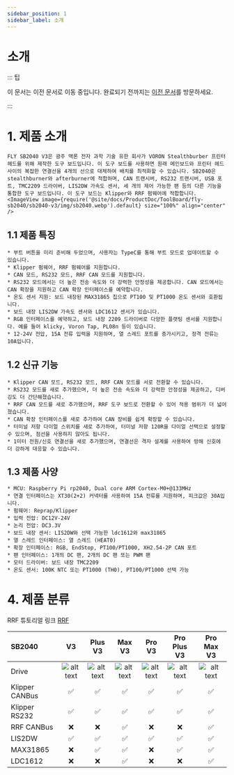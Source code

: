 ```yaml
---
sidebar_position: 1
sidebar_label: 소개
---
```


# 소개

::: 팁

이 문서는 이전 문서로 이동 중입니다. 완료되기 전까지는 [이전 문서](https://mellow.klipper.cn/#/)를 방문하세요.

:::

# 1. 제품 소개

    FLY SB2040 V3은 광주 맥론 전자 과학 기술 유한 회사가 VORON Stealthburber 프린터 헤드를 위해 제작한 도구 보드입니다. 이 도구 보드를 사용하면 원래 메인보드와 프린터 헤드 사이의 복잡한 연결선을 4개의 선으로 대체하여 배치를 최적화할 수 있습니다. SB2040은 stealthburner와 afterburner에 적합하며, CAN 트랜시버, RS232 트랜시버, USB 포트, TMC2209 드라이버, LIS2DW 가속도 센서, 세 개의 제어 가능한 팬 등의 다른 기능을 통합한 도구 보드입니다. 이 도구 보드는 Klipper와 RRF 펌웨어에 적합합니다.
    <ImageView image={require('@site/docs/ProductDoc/ToolBoard/fly-sb2040/sb2040-v3/img/sb2040.webp').default} size="100%" align="center" />


## 1.1 제품 특징

    * 부트 버튼을 미리 준비해 두었으며, 사용자는 TypeC를 통해 부트 모드로 업데이트할 수 있습니다.
    * Klipper 펌웨어, RRF 펌웨어를 지원합니다.
    * CAN 모드, RS232 모드, RRF CAN 모드를 지원합니다.
    * RS232 모드에서는 더 높은 전송 속도와 더 강력한 안정성을 제공합니다. CAN 모드에서는 CAN 확장을 지원하고 CAN 확장 인터페이스를 예약합니다.
    * 온도 센서 지원: 보드 내장된 MAX31865 칩으로 PT100 및 PT1000 온도 센서와 호환됩니다.
    * 보드 내장 LIS2DW 가속도 센서와 LDC1612 센서가 있습니다.
    * RGB 인터페이스를 예약하고, 보드 내장 2209 드라이버로 다양한 플랫팅 센서를 지원합니다. 예를 들어 klicky, Voron Tap, PL08n 등이 있습니다.
    * 12-24V 전압, 15A 전류 입력을 지원하며, 열 스레드 포트를 증가시키고, 정격 전류는 10A입니다.

## 1.2 신규 기능

    * Klipper CAN 모드, RS232 모드, RRF CAN 모드를 서로 전환할 수 있습니다.
    * RS232 모드를 새로 추가했으며, 더 높은 전송 속도와 더 강력한 안정성을 제공하고, 디버깅도 더 간단해졌습니다.
    * RRF CAN 모드를 새로 추가했으며, RRF 도구 보드로 전환할 수 있어 적용 범위가 더 넓어졌습니다.
    * CAN 확장 인터페이스를 새로 추가하여 CAN 장비를 쉽게 확장할 수 있습니다.
    * 터미널 저항 다이얼 스위치를 새로 추가하여, 터미널 저항 120R을 다이얼 선택으로 설정할 수 있으며, 점선을 사용하지 않아도 됩니다.
    * 1미터 전원/신호 연결선을 새로 추가했으며, 연결선은 격자 설계를 사용하여 방해 신호에 더 강하게 대응할 수 있습니다.

## 1.3 제품 사양


    * MCU: Raspberry Pi rp2040, Dual core ARM Cortex-M0+@133MHz
    * 연결 인터페이스는 XT30(2+2) 커넥터를 사용하여 15A 전류를 지원하며, 피크값은 30A입니다.
    * 펌웨어: Reprap/Klipper
    * 입력 전압: DC12V-24V
    * 논리 전압: DC3.3V
    * 보드 내장 센서: LIS2DW와 선택 가능한 ldc1612와 max31865
    * 열 스레드 인터페이스: 열 스레드 (HEAT0)
    * 확장 인터페이스: RGB, EndStop, PT100/PT1000, XH2.54-2P CAN 포트
    * 팬 인터페이스: 1개의 DC 팬, 2개의 DC 팬 또는 PWM 팬
    * 모터 드라이버: 보드 내장 TMC2209
    * 온도 센서: 100K NTC 또는 PT1000 (TH0), PT100/PT1000 선택 가능

# 4. 제품 분류

RRF 튜토리얼 링크 [RRF](https://teamgloomy.github.io/fly_sb2040_pro_max_v3_general.html)

| SB2040         |          V3          |       Plus V3        |        Max V3        |        Pro V3        |     Pro Plus V3      |      Pro Max V3      |
| :------------- | :------------------: | :------------------: | :------------------: | :------------------: | :------------------: | :------------------: |
| Drive          | ![alt text][TMC2209] | ![alt text][TMC2209] | ![alt text][TMC2209] | ![alt text][TMC2240] | ![alt text][TMC2240] | ![alt text][TMC2240] |
| Klipper CANBus |  :white_check_mark:  |  :white_check_mark:  |  :white_check_mark:  |  :white_check_mark:  |  :white_check_mark:  |  :white_check_mark:  |
| Klipper RS232  |  :white_check_mark:  |  :white_check_mark:  |  :white_check_mark:  |  :white_check_mark:  |  :white_check_mark:  |  :white_check_mark:  |
| RRF CANBus     |         :x:          |         :x:          |  :white_check_mark:  |         :x:          |         :x:          |  :white_check_mark:  |
| LIS2DW         |  :white_check_mark:  |  :white_check_mark:  |  :white_check_mark:  |  :white_check_mark:  |  :white_check_mark:  |  :white_check_mark:  |
| MAX31865       |         :x:          |  :white_check_mark:  |  :white_check_mark:  |         :x:          |  :white_check_mark:  |  :white_check_mark:  |
| LDC1612        |         :x:          |         :x:          |  :white_check_mark:  |         :x:          |         :x:          |  :white_check_mark:  |


[TMC2209]: https://img.shields.io/badge/-TMC2209-green "TMC2209"
[TMC2240]: https://img.shields.io/badge/-TMC2240-blue "TMC2240"
